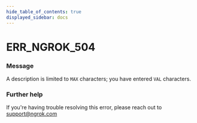 ```yaml
---
hide_table_of_contents: true
displayed_sidebar: docs
---
```



# ERR_NGROK_504

### Message

A description is limited to `MAX` characters; you have entered `VAL` characters.

### Further help

If you're having trouble resolving this error, please reach out to [support@ngrok.com](mailto:support@ngrok.com?subject=Help%20with%20ERR_NGROK_504)

<ErrorDetails error="err_ngrok_504" />
